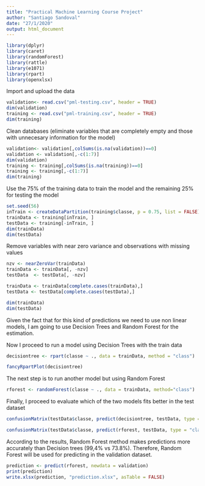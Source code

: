 ---
title: "Practical Machine Learning Course Project"
author: "Santiago Sandoval"
date: "27/1/2020"
output: html_document
---
```{r library}
library(dplyr)
library(caret)
library(randomForest)
library(rattle)
library(e1071)
library(rpart)
library(openxlsx)
```

Import and upload the data

```{r upload}
validation<- read.csv("pml-testing.csv", header = TRUE)
dim(validation)
training <- read.csv("pml-training.csv", header = TRUE)
dim(training)
```

Clean databases (eliminate variables that are completely empty and those with unnecesary information for the model)

```{r clean}
validation<- validation[,colSums(is.na(validation))==0]
validation <- validation[,-c(1:7)]
dim(validation)
training <- training[,colSums(is.na(training))==0]
training <- training[,-c(1:7)]
dim(training)
```

Use the 75% of the training data to train the model and the remaining 25% for testing the model

```{r partition}
set.seed(56) 
inTrain <- createDataPartition(training$classe, p = 0.75, list = FALSE)
trainData <- training[inTrain, ]
testData <- training[-inTrain, ]
dim(trainData)
dim(testData)
```

Remove variables with near zero variance and observations with missing values

```{r nzv}
nzv <- nearZeroVar(trainData)
trainData <- trainData[, -nzv]
testData  <- testData[, -nzv]

trainData <- trainData[complete.cases(trainData),]
testData <- testData[complete.cases(testData),]

dim(trainData)
dim(testData)
```
Given the fact that for this kind of predictions we need to use non linear models, I am going to use Decision Trees and Random Forest for the estimation.

Now I proceed to run a model using Decision Trees with the train data

```{r decision}
decisiontree <- rpart(classe ~ ., data = trainData, method = "class")

fancyRpartPlot(decisiontree)
```

The next step is to run another model but using Random Forest

```{r random}
rforest <- randomForest(classe ~ ., data = trainData, method="class")
```

Finally, I proceed to evaluate which of the two models fits better in the test dataset

```{r test}
confusionMatrix(testData$classe, predict(decisiontree, testData, type = "class"))

confusionMatrix(testData$classe, predict(rforest, testData, type = "class"))
```

According to the results, Random Forest method makes predictions more accurately than Decision trees (99,4% vs 73.8%). Therefore, Random Forest will be used for predicting in the validation dataset.

```{r predict}
prediction <- predict(rforest, newdata = validation)
print(prediction)
write.xlsx(prediction, "prediction.xlsx", asTable = FALSE)
```

